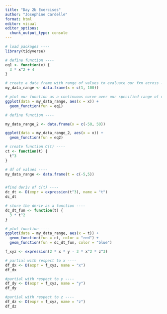 ```yaml
---
title: "Day 2b Exercises"
author: "Josephine Cardelle"
format: html
editor: visual
editor_options: 
  chunk_output_type: console
---
```


```r
# load packages ----
library(tidyverse)

# define function ----
eq1 <- function(x) {
  3 * x^2 + 4
}

# create a data frame with range of values to evaluate our fxn across ----
my_data_range <- data.frame(x = c(1, 100))

# plot our function as a continuous curve over our specified range of values in our df ----
ggplot(data = my_data_range, aes(x = x)) +
  geom_function(fun = eq1)
```


```r
# define function ----

my_data_range_2 <- data.frame(x = c(-50, 50))

ggplot(data = my_data_range_2, aes(x = x)) + 
  geom_function(fun = eq2)
```

```r
# create function C(t) ----
ct <- function(t) {
  t^3
}

# df of values ----
my_data_range <- data.frame(t = c(-5,5))


#find deriv of C(t) ----
dc_dt <- D(expr = expression(t^3), name = "t")
dc_dt

# store the deriv as a function ----
dc_dt_fun <- function(t) {
  3 * t^2
}

# plot function ----
ggplot(data = my_data_range, aes(x = t)) +
  geom_function(fun = ct, color = "red") +
  geom_function(fun = dc_dt_fun, color = "blue")

```


```r
f_xyz <- expression(2 * x * y - 3 * x^2 * z^3)

# partial with respect to x ----
df_dx <- D(expr = f_xyz, name = "x")
df_dx 

#partial with respect to y ----
df_dy <- D(expr = f_xyz, name = "y")
df_dy

#partial with respect to z ----
df_dz <- D(expr = f_xyz, name = "z")
df_dz
```

